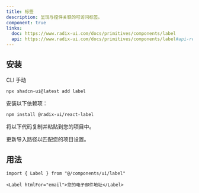```yaml
---
title: 标签
description: 呈现与控件关联的可访问标签。
component: true
links:
  doc: https://www.radix-ui.com/docs/primitives/components/label
  api: https://www.radix-ui.com/docs/primitives/components/label#api-reference
---
```


<ComponentPreview name="label-demo" description="一个标签" />

## 安装

<Tabs defaultValue="cli">

<TabsList>
  <TabsTrigger value="cli">CLI</TabsTrigger>
  <TabsTrigger value="manual">手动</TabsTrigger>
</TabsList>
<TabsContent value="cli">

```bash
npx shadcn-ui@latest add label
```

</TabsContent>

<TabsContent value="manual">

<Steps>

<Step>安装以下依赖项：</Step>

```bash
npm install @radix-ui/react-label
```

<Step>将以下代码复制并粘贴到您的项目中。</Step>

<ComponentSource name="label" />

<Step>更新导入路径以匹配您的项目设置。</Step>

</Steps>

</TabsContent>

</Tabs>

## 用法

```tsx
import { Label } from "@/components/ui/label"
```

```tsx
<Label htmlFor="email">您的电子邮件地址</Label>
```